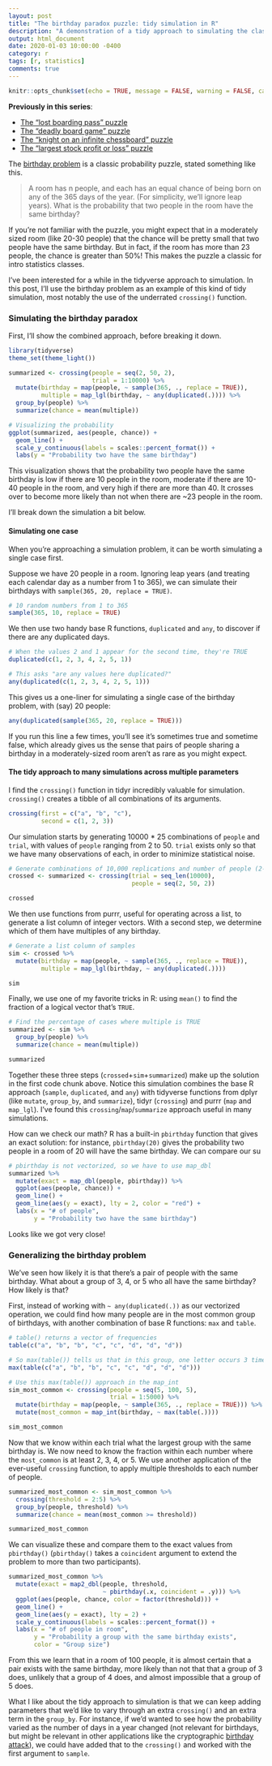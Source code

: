 ```yaml
---
layout: post
title: "The birthday paradox puzzle: tidy simulation in R"
description: "A demonstration of a tidy approach to simulating the classic birthday paradox problem."
output: html_document
date: 2020-01-03 10:00:00 -0400
category: r
tags: [r, statistics]
comments: true
---
```


```r
knitr::opts_chunk$set(echo = TRUE, message = FALSE, warning = FALSE, cache = TRUE)
```

**Previously in this series**:

* [The "lost boarding pass" puzzle](http://varianceexplained.org/r/boarding-pass-simulation/)
* [The "deadly board game" puzzle](http://varianceexplained.org/r/board-game-simulation/)
* [The "knight on an infinite chessboard" puzzle](http://varianceexplained.org/r/knight-chess/)
* [The "largest stock profit or loss" puzzle](http://varianceexplained.org/r/stock-changes/)

The [birthday problem](https://en.wikipedia.org/wiki/Birthday_problem) is a classic probability puzzle, stated something like this.

> A room has n people, and each has an equal chance of being born on any of the 365 days of the year. (For simplicity, we'll ignore leap years). What is the probability that two people in the room have the same birthday?

If you're not familiar with the puzzle, you might expect that in a moderately sized room (like 20-30 people) that the chance will be pretty small that two people have the same birthday. But in fact, if the room has more than 23 people, the chance is greater than 50%! This makes the puzzle a classic for intro statistics classes.

I've been interested for a while in the tidyverse approach to simulation. In this post, I'll use the birthday problem as an example of this kind of tidy simulation, most notably the use of the underrated `crossing()` function.

### Simulating the birthday paradox

First, I'll show the combined approach, before breaking it down.

```r
library(tidyverse)
theme_set(theme_light())

summarized <- crossing(people = seq(2, 50, 2),
                       trial = 1:10000) %>%
  mutate(birthday = map(people, ~ sample(365, ., replace = TRUE)),
         multiple = map_lgl(birthday, ~ any(duplicated(.)))) %>%
  group_by(people) %>%
  summarize(chance = mean(multiple))

# Visualizing the probability
ggplot(summarized, aes(people, chance)) +
  geom_line() +
  scale_y_continuous(labels = scales::percent_format()) +
  labs(y = "Probability two have the same birthday")
```

This visualization shows that the probability two people have the same birthday is low if there are 10 people in the room, moderate if there are 10-40 people in the room, and very high if there are more than 40. It crosses over to become more likely than not when there are ~23 people in the room.

I'll break down the simulation a bit below.

#### Simulating one case

When you're approaching a simulation problem, it can be worth simulating a single case first. 

Suppose we have 20 people in a room. Ignoring leap years (and treating each calendar day as a number from 1 to 365), we can simulate their birthdays with `sample(365, 20, replace = TRUE)`.

```r
# 10 random numbers from 1 to 365
sample(365, 10, replace = TRUE)
```

We then use two handy base R functions, `duplicated` and `any`, to discover if there are any duplicated days.

```r
# When the values 2 and 1 appear for the second time, they're TRUE
duplicated(c(1, 2, 3, 4, 2, 5, 1))

# This asks "are any values here duplicated?"
any(duplicated(c(1, 2, 3, 4, 2, 5, 1)))
```

This gives us a one-liner for simulating a single case of the birthday problem, with (say) 20 people:

```r
any(duplicated(sample(365, 20, replace = TRUE)))
```

If you run this line a few times, you'll see it's sometimes true and sometime false, which already gives us the sense that pairs of people sharing a birthday in a moderately-sized room aren't as rare as you might expect.

#### The tidy approach to many simulations across multiple parameters

I find the `crossing()` function in tidyr incredibly valuable for simulation. `crossing()` creates a tibble of all combinations of its arguments.

```r
crossing(first = c("a", "b", "c"),
         second = c(1, 2, 3))
```

Our simulation starts by generating 10000 * 25 combinations of `people` and `trial`, with values of `people` ranging from 2 to 50. `trial` exists only so that we have many observations of each, in order to minimize statistical noise.

```r
# Generate combinations of 10,000 replications and number of people (2-50)
crossed <- summarized <- crossing(trial = seq_len(10000),
                                  people = seq(2, 50, 2))

crossed
```

We then use functions from purrr, useful for operating across a list, to generate a list column of integer vectors. With a second step, we determine which of them have multiples of any birthday.

```r
# Generate a list column of samples
sim <- crossed %>%
  mutate(birthday = map(people, ~ sample(365, ., replace = TRUE)),
         multiple = map_lgl(birthday, ~ any(duplicated(.))))

sim
```

Finally, we use one of my favorite tricks in R: using `mean()` to find the fraction of a logical vector that's `TRUE`.

```r
# Find the percentage of cases where multiple is TRUE
summarized <- sim %>%
  group_by(people) %>%
  summarize(chance = mean(multiple))

summarized
```

Together these three steps (`crossed`+`sim`+`summarized`) make up the solution in the first code chunk above. Notice this simulation combines the base R approach (`sample`, `duplicated`, and `any`) with tidyverse functions from dplyr (like `mutate`, `group_by`, and `summarize`), tidyr (`crossing`) and purrr (`map` and `map_lgl`). I've found this `crossing`/`map`/`summarize` approach useful in many simulations.

How can we check our math? R has a built-in `pbirthday` function that gives an exact solution: for instance, `pbirthday(20)` gives the probability two people in a room of 20 will have the same birthday. We can compare our su

```r
# pbirthday is not vectorized, so we have to use map_dbl
summarized %>%
  mutate(exact = map_dbl(people, pbirthday)) %>%
  ggplot(aes(people, chance)) +
  geom_line() +
  geom_line(aes(y = exact), lty = 2, color = "red") +
  labs(x = "# of people",
       y = "Probability two have the same birthday")
```

Looks like we got very close!

### Generalizing the birthday problem

We've seen how likely it is that there's a pair of people with the same birthday. What about a group of 3, 4, or 5 who all have the same birthday? How likely is that?

First, instead of working with `~ any(duplicated(.))` as our vectorized operation, we could find how many people are in the most common group of birthdays, with another combination of base R functions: `max` and `table`.

```r
# table() returns a vector of frequencies
table(c("a", "b", "b", "c", "c", "d", "d", "d"))

# So max(table()) tells us that in this group, one letter occurs 3 times
max(table(c("a", "b", "b", "c", "c", "d", "d", "d")))

# Use this max(table()) approach in the map_int
sim_most_common <- crossing(people = seq(5, 100, 5),
                            trial = 1:5000) %>%
  mutate(birthday = map(people, ~ sample(365, ., replace = TRUE))) %>%
  mutate(most_common = map_int(birthday, ~ max(table(.))))

sim_most_common
```

Now that we know within each trial what the largest group with the same birthday is. We now need to know the fraction within each number where the `most_common` is at least 2, 3, 4, or 5. We use another application of the ever-useful `crossing` function, to apply multiple thresholds to each number of people.

```r
summarized_most_common <- sim_most_common %>%
  crossing(threshold = 2:5) %>%
  group_by(people, threshold) %>%
  summarize(chance = mean(most_common >= threshold))

summarized_most_common
```

We can visualize these and compare them to the exact values from `pbirthday()` (`pbirthday()` takes a `coincident` argument to extend the problem to more than two participants).

```r
summarized_most_common %>%
  mutate(exact = map2_dbl(people, threshold,
                          ~ pbirthday(.x, coincident = .y))) %>%
  ggplot(aes(people, chance, color = factor(threshold))) +
  geom_line() +
  geom_line(aes(y = exact), lty = 2) +
  scale_y_continuous(labels = scales::percent_format()) +
  labs(x = "# of people in room",
       y = "Probability a group with the same birthday exists",
       color = "Group size")
```

From this we learn that in a room of 100 people, it is almost certain that a pair exists with the same birthday, more likely than not that that a group of 3 does, unlikely that a group of 4 does, and almost impossible that a group of 5 does.

What I like about the tidy approach to simulation is that we can keep adding parameters that we'd like to vary through an extra `crossing()` and an extra term in the `group_by`. For instance, if we'd wanted to see how the probability varied as the number of days in a year changed (not relevant for birthdays, but might be relevant in other applications like the cryptographic [birthday attack](https://en.wikipedia.org/wiki/Birthday_attack)), we could have added that to the `crossing()` and worked with the first argument to `sample`.
